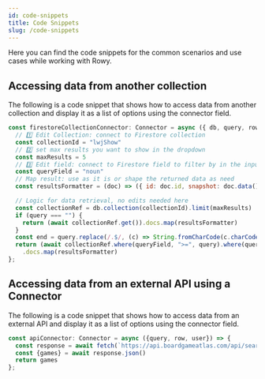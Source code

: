 ```yaml
---
id: code-snippets
title: Code Snippets
slug: /code-snippets
---
```


Here you can find the code snippets for the common scenarios and use cases while working with Rowy.

## Accessing data from another collection

The following is a code snippet that shows how to access data from another collection and display it as a list of options using the connector field.

```js
const firestoreCollectionConnector: Connector = async ({ db, query, row, user }) => {
  // 1️⃣ Edit Collection: connect to Firestore collection
  const collectionId = "lwjShow"
  // 2️⃣ set max results you want to show in the dropdown
  const maxResults = 5
  // 3️⃣ Edit field: connect to Firestore field to filter by in the input text
  const queryField = "noun" 
  // Map result: use as it is or shape the returned data as need
  const resultsFormatter = (doc) => ({ id: doc.id, snapshot: doc.data() }) 

  // Logic for data retrieval, no edits needed here
  const collectionRef = db.collection(collectionId).limit(maxResults) 
  if (query === "") { 
    return (await collectionRef.get()).docs.map(resultsFormatter)
  } 
  const end = query.replace(/.$/, (c) => String.fromCharCode(c.charCodeAt(0) + 1));
  return (await collectionRef.where(queryField, ">=", query).where(queryField, "<", end).get())
    .docs.map(resultsFormatter)
};
```


## Accessing data from an external API using a Connector

The following is a code snippet that shows how to access data from an external API and display it as a list of options using the connector field.

```js
const apiConnector: Connector = async ({query, row, user}) => {
  const response = await fetch(`https://api.boardgameatlas.com/api/search?name=${query}&client_id=JLBr5npPhV`)
  const {games} = await response.json()
  return games
};
```